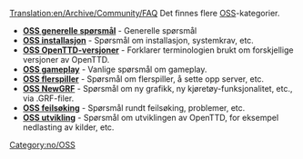 [[Translation:en/Archive/Community/FAQ]]
{{no/Innhold}}
Det finnes flere [https://www.wikipedia.org/wiki/no:OSS OSS]-kategorier.

*'''[[no/OSS generelle spørsmål|OSS generelle spørsmål]]''' - Generelle spørsmål
*'''[[no/OSS installasjon|OSS installasjon]]''' - Spørsmål om installasjon, systemkrav, etc.
*'''[[no/OSS OpenTTD-versjoner|OSS OpenTTD-versjoner]]''' - Forklarer terminologien brukt om forskjellige versjoner av OpenTTD.
*'''[[no/OSS gameplay|OSS gameplay]]''' - Vanlige spørsmål om gameplay.
*'''[[no/OSS flerspiller|OSS flerspiller]]''' - Spørsmål om flerspiller, å sette opp server, etc.
*'''[[no/OSS NewGRF|OSS NewGRF]]''' - Spørsmål om ny grafikk, ny kjøretøy-funksjonalitet, etc., via .GRF-filer.
*'''[[no/OSS feilsøking|OSS feilsøking]]''' - Spørsmål rundt feilsøking, problemer, etc.
*'''[[no/OSS utvikling|OSS utvikling]]''' - Spørsmål om utviklingen av OpenTTD, for eksempel nedlasting av kilder, etc.

[[Category:no/OSS]]